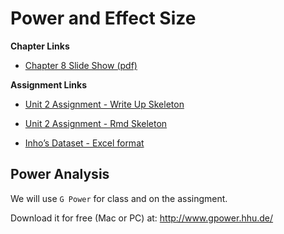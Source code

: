 # Power and Effect Size

**Chapter Links**

* [Chapter 8 Slide Show (pdf)](http://http://tysonbarrett.com/EDUC-6600/Slides/u02_Ch8_power.pdf)



**Assignment Links**

* [Unit 2 Assignment - Write Up Skeleton](https://usu.box.com/s/mr5ersj8oqu6mj3tyup697ljg2527p8h)

* [Unit 2 Assignment - Rmd Skeleton](https://usu.box.com/s/85s7t82tih6f06v8bpvjo0qt275gafsr)

* [Inho's Dataset - Excel format](https://usu.box.com/s/hyky7eb24l6vvzj2xboedhcx1xolrpw1)


## Power Analysis

We will use `G Power` for class and on the assingment.

Download it for free (Mac or PC) at:  [http://www.gpower.hhu.de/](http://www.gpower.hhu.de/)